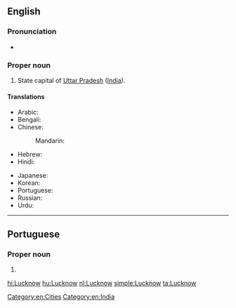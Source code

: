 ==English==
{{wikipedia}}

===Pronunciation===
* {{IPA|/ˈlʌknaʊ/|lang=en}}

===Proper noun===
{{en-proper noun}}

# State capital of [[Uttar Pradesh]] ([[India]]).

====Translations====
{{trans-top|capital of Uttar Pradesh, India}}
* Arabic: {{t|ar|لَكْنُو|m}}
* Bengali: {{t|bn|লখনৌ|sc=Beng}}
* Chinese:
*: Mandarin: {{t+|cmn|勒克瑙|tr=Lēikènǎo|sc=Hani}}
* Hebrew: {{t|he|לאקנאו}}
* Hindi: {{t+|hi|लखनऊ|tr=Lakhna'ū}}
{{trans-mid}}
* Japanese: {{t|ja|ラクナウ|tr=Rakunau}}
* Korean: {{t|ko|러크나우|tr=Leokeunau|sc=Hang}}
* Portuguese: {{t|pt|Lucknow|f}}
* Russian: {{t|ru|Лакхна́у|m}}
* Urdu: {{t|ur|لکھنؤ|tr=Lakhna'ū}}
{{trans-bottom}}

[[Category:en:Cities]]
[[Category:en:India]]

----

==Portuguese==

===Proper noun===
{{pt-proper noun|f}}

# {{place|pt|city/state capital|s/Uttar Pradesh|c/India|t1=Lucknow}}

[[hi:Lucknow]]
[[hu:Lucknow]]
[[nl:Lucknow]]
[[simple:Lucknow]]
[[ta:Lucknow]]